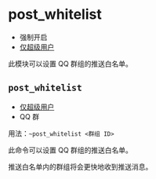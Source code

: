 # post_whitelist

- 强制开启
- [仅超级用户](permissions)

此模块可以设置 QQ 群组的推送白名单。

## `post_whitelist`

- [仅超级用户](permissions)
- QQ 群

用法：`~post_whitelist <群组 ID>`

此命令可以设置 QQ 群组的推送白名单。

推送白名单内的群组将会更快地收到推送消息。
